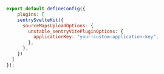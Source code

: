 ```js {tabTitle:Vite} {filename:vite.config.js} {6}
export default defineConfig({
	plugins: [
    sentrySvelteKit({
      sourceMapsUploadOptions: {
        unstable_sentryVitePluginOptions: {
          applicationKey: "your-custom-application-key",
        },
      },
    })
  ]
});
```
